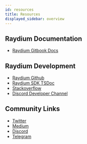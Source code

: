 ```yaml
---
id: resources
title: Resources
displayed_sidebar: overview
---
```


## Raydium Documentation

- [Raydium Gitbook Docs](https://raydium.gitbook.io/raydium/)

## Raydium Development 

- [Raydium Github](https://github.com/raydium-io)
- [Raydium SDK TSDoc](https://sdk.raydium.io/)
- [Stackoverflow](https://stackoverflow.com/search?q=raydium)
- [Discord Developer Channel](https://discord.com/channels/813741812598439958/813750197423308820)

## Community Links

- [Twitter](https://twitter.com/RaydiumProtocol)
- [Medium](https://raydium.medium.com)
- [Discord](https://discord.gg/raydium)
- [Telegram](https://t.me/raydiumprotocol)